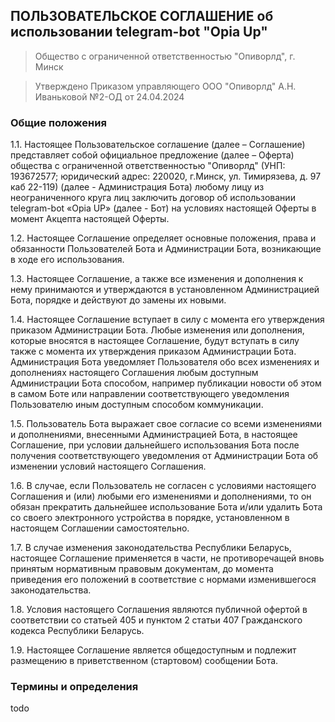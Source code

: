 
## ПОЛЬЗОВАТЕЛЬСКОЕ СОГЛАШЕНИЕ об использовании telegram-bot "Opia Up"

> Общество с ограниченной ответственностью "Опиворлд", г. Минск

> Утверждено Приказом управляющего ООО "Опиворлд" А.Н. Иваньковой №2-ОД от 24.04.2024

<Steps>

### Общие положения

1.1. Настоящее Пользовательское соглашение (далее – Соглашение) представляет собой официальное предложение (далее – Оферта) общества с ограниченной ответственностью "Опиворлд" (УНП: 193672577; юридический адрес: 220020, г.Минск, ул. Тимирязева, д. 97 каб 22-119) (далее - Администрация Бота) любому лицу из неограниченного круга лиц заключить договор об использовании telegram-bot «Opia UP» (далее - Бот) на условиях настоящей Оферты в момент Акцепта настоящей Оферты.

1.2. Настоящее Соглашение определяет основные положения, права и обязанности Пользователей Бота и Администрации Бота, возникающие в ходе его использования.

1.3. Настоящее Соглашение, а также все изменения и дополнения к нему принимаются и утверждаются в установленном Администрацией Бота, порядке и действуют до замены их новыми.

1.4. Настоящее Соглашение вступает в силу с момента его утверждения приказом Администрации Бота. Любые изменения или дополнения, которые вносятся в настоящее Соглашение, будут вступать в силу также с момента их утверждения приказом Администрации Бота. Администрация Бота уведомляет Пользователя обо всех изменениях и дополнениях настоящего Соглашения любым доступным Администрации Бота способом, например публикации новости об этом в самом Боте или направлении соответствующего уведомления Пользователю иным доступным способом коммуникации.

1.5. Пользователь Бота выражает свое согласие со всеми изменениями и дополнениями, внесенными Администрацией Бота, в настоящее Соглашение, при условии дальнейшего использования Бота после получения соответствующего уведомления от Администрации Бота об изменении условий настоящего Соглашения.

1.6. В случае, если Пользователь не согласен с условиями настоящего Соглашения и (или) любыми его изменениями и дополнениями, то он обязан прекратить дальнейшее использование Бота и/или удалить Бота со своего электронного устройства в порядке, установленном в настоящем Соглашении самостоятельно. 

1.7. В случае изменения законодательства Республики Беларусь, настоящее Соглашение применяется в части, не противоречащей вновь принятым нормативным правовым документам, до момента приведения его положений в соответствие с нормами изменившегося законодательства.

1.8. Условия настоящего Соглашения являются публичной офертой в соответствии со статьей 405 и пунктом 2 статьи 407 Гражданского кодекса Республики Беларусь.

1.9. Настоящее Соглашение является общедоступным и подлежит размещению в приветственном (стартовом) сообщении Бота.

### Термины и определения

todo

<Steps>